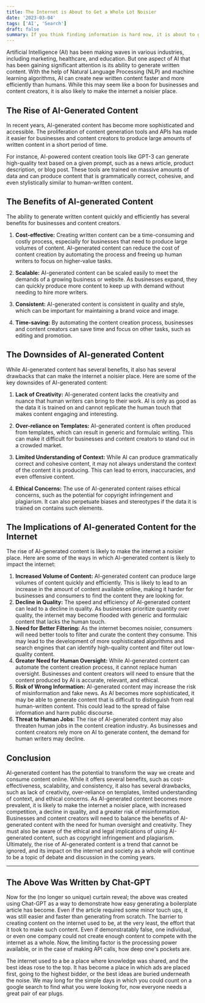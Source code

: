 ```yaml
---
title: The Internet is About to Get a Whole Lot Noisier
date: '2023-03-04'
tags: ['AI', 'Search']
draft: false
summary: If you think finding information is hard now, it is about to get a whole lot harder. Artificial intelligence can create content at a scale that we haven't seen before, and a lot of it is going to be nothing but noise.
---
```


Artificial Intelligence (AI) has been making waves in various industries, including marketing, healthcare, and education. But one aspect of AI that has been gaining significant attention is its ability to generate written content. With the help of Natural Language Processing (NLP) and machine learning algorithms, AI can create new written content faster and more efficiently than humans. While this may seem like a boon for businesses and content creators, it is also likely to make the internet a noisier place.

## The Rise of AI-Generated Content

In recent years, AI-generated content has become more sophisticated and accessible. The proliferation of content generation tools and APIs has made it easier for businesses and content creators to produce large amounts of written content in a short period of time.

For instance, AI-powered content creation tools like GPT-3 can generate high-quality text based on a given prompt, such as a news article, product description, or blog post. These tools are trained on massive amounts of data and can produce content that is grammatically correct, cohesive, and even stylistically similar to human-written content.

## The Benefits of AI-generated Content

The ability to generate written content quickly and efficiently has several benefits for businesses and content creators.

1. **Cost-effective:** Creating written content can be a time-consuming and costly process, especially for businesses that need to produce large volumes of content. AI-generated content can reduce the cost of content creation by automating the process and freeing up human writers to focus on higher-value tasks.

2. **Scalable:** AI-generated content can be scaled easily to meet the demands of a growing business or website. As businesses expand, they can quickly produce more content to keep up with demand without needing to hire more writers.

3. **Consistent:** AI-generated content is consistent in quality and style, which can be important for maintaining a brand voice and image.

4. **Time-saving:** By automating the content creation process, businesses and content creators can save time and focus on other tasks, such as editing and promotion.

## The Downsides of AI-generated Content

While AI-generated content has several benefits, it also has several drawbacks that can make the internet a noisier place. Here are some of the key downsides of AI-generated content:

1. **Lack of Creativity:** AI-generated content lacks the creativity and nuance that human writers can bring to their work. AI is only as good as the data it is trained on and cannot replicate the human touch that makes content engaging and interesting.

2. **Over-reliance on Templates:** AI-generated content is often produced from templates, which can result in generic and formulaic writing. This can make it difficult for businesses and content creators to stand out in a crowded market.

3. **Limited Understanding of Context:** While AI can produce grammatically correct and cohesive content, it may not always understand the context of the content it is producing. This can lead to errors, inaccuracies, and even offensive content.

4. **Ethical Concerns:** The use of AI-generated content raises ethical concerns, such as the potential for copyright infringement and plagiarism. It can also perpetuate biases and stereotypes if the data it is trained on contains such elements.

## The Implications of AI-generated Content for the Internet

The rise of AI-generated content is likely to make the internet a noisier place. Here are some of the ways in which AI-generated content is likely to impact the internet:

1. **Increased Volume of Content:** AI-generated content can produce large volumes of content quickly and efficiently. This is likely to lead to an increase in the amount of content available online, making it harder for businesses and consumers to find the content they are looking for.
2. **Decline in Quality:** The speed and efficiency of AI-generated content can lead to a decline in quality. As businesses prioritize quantity over quality, the internet may become flooded with generic and formulaic content that lacks the human touch.
3. **Need for Better Filtering:** As the internet becomes noisier, consumers will need better tools to filter and curate the content they consume. This may lead to the development of more sophisticated algorithms and search engines that can identify high-quality content and filter out low-quality content.
4. **Greater Need for Human Oversight:** While AI-generated content can automate the content creation process, it cannot replace human oversight. Businesses and content creators will need to ensure that the content produced by AI is accurate, relevant, and ethical.
5. **Risk of Wrong Information:** AI-generated content may increase the risk of misinformation and fake news. As AI becomes more sophisticated, it may be able to generate content that is difficult to distinguish from real human-written content. This could lead to the spread of false information and harm public discourse.
6. **Threat to Human Jobs:** The rise of AI-generated content may also threaten human jobs in the content creation industry. As businesses and content creators rely more on AI to generate content, the demand for human writers may decline.

## Conclusion

AI-generated content has the potential to transform the way we create and consume content online. While it offers several benefits, such as cost-effectiveness, scalability, and consistency, it also has several drawbacks, such as lack of creativity, over-reliance on templates, limited understanding of context, and ethical concerns. As AI-generated content becomes more prevalent, it is likely to make the internet a noisier place, with increased competition, a decline in quality, and a greater risk of misinformation. Businesses and content creators will need to balance the benefits of AI-generated content with the need for human oversight and creativity. They must also be aware of the ethical and legal implications of using AI-generated content, such as copyright infringement and plagiarism. Ultimately, the rise of AI-generated content is a trend that cannot be ignored, and its impact on the internet and society as a whole will continue to be a topic of debate and discussion in the coming years.

<hr></hr>

## The Above Was Written by Chat-GPT

Now for the (no longer so unique) curtain reveal; the above was created using Chat-GPT as a way to demonstrate how easy generating a boilerplate article has become. Even if the article required some minor touch ups, it was still easier and faster than generating from scratch. The barrier to creating content on the internet used to be, at the very least, the effort that it took to make such content. Even if demonstratably false, one individual, or even one company could not create enough content to compete with the internet as a whole. Now, the limiting factor is the processing power available, or in the case of making API calls, how deep one's pockets are.

The internet used to a be a place where knowledge was shared, and the best ideas rose to the top. It has become a place in which ads are placed first, going to the highest bidder, or the best ideas are buried underneath the noise. We may long for the simple days in which you could count on a google search to find what you were looking for, now everyone needs a great pair of ear plugs.
